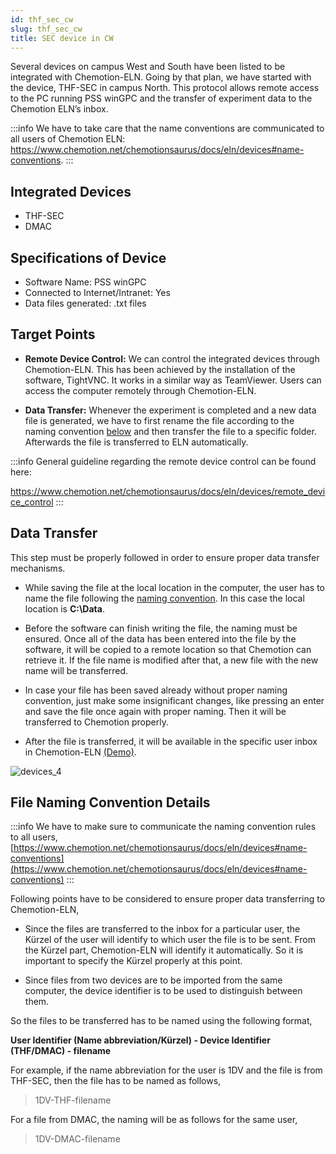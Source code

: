 ```yaml
---
id: thf_sec_cw
slug: thf_sec_cw
title: SEC device in CW
---
```


Several devices on campus West and South have been listed to be integrated with Chemotion-ELN. Going by that plan, we
have started with the device, THF-SEC in campus North. This protocol allows remote access to the PC running PSS winGPC
and the transfer of experiment data to the Chemotion ELN’s inbox. 

:::info
We have to take care that the name conventions are communicated to all users of Chemotion ELN:
https://www.chemotion.net/chemotionsaurus/docs/eln/devices#name-conventions.
:::

## Integrated Devices
- THF-SEC
- DMAC

## Specifications of Device
- Software Name: PSS winGPC
- Connected to Internet/Intranet: Yes
- Data files generated: .txt files

## Target Points

 - **Remote Device Control:** We can control the integrated devices through Chemotion-ELN. This has been achieved
 by the installation of the software, TightVNC. It works in a similar way as TeamViewer. Users can access the computer remotely through Chemotion-ELN.

  - **Data Transfer:** Whenever the experiment is completed and a new data file is generated, we have to first rename the file according to the naming convention [below](/docs/devices/thf_sec_cw#file-naming-convention-details) and then transfer the file to a specific folder. Afterwards the file is transferred to ELN automatically.

:::info
General guideline regarding the remote device control can be found here:

https://www.chemotion.net/chemotionsaurus/docs/eln/devices/remote_device_control
:::

## Data Transfer

This step must be properly followed in order to ensure proper data transfer mechanisms.

- While saving the file at the local location in the computer, the user has to name the file following the [naming convention](/docs/devices/thf_sec_cw#file-naming-convention-details). In this case the local location is **C:\Data**.

- Before the software can finish writing the file, the naming must be ensured. Once all of the data has been entered into the file by the software, it will be copied to a remote location so that Chemotion can retrieve it. If the file name is modified after that, a new file with the new name will be transferred.

- In case your file has been saved already without proper naming convention, just make some insignificant changes, like pressing an enter and save the file once again with proper naming. Then it will be transferred to Chemotion properly.

- After the file is transferred, it will be available in the specific user inbox in Chemotion-ELN [(Demo)](https://www.awesomescreenshot.com/video/8282250?key=33d387cb0a14e86e65dff8a9cb393b92).

![devices_4](/img/devices_4.png)

## File Naming Convention Details

:::info
We have to make sure to communicate the naming convention rules to all users, [https://www.chemotion.net/chemotionsaurus/docs/eln/devices#name-conventions](https://www.chemotion.net/chemotionsaurus/docs/eln/devices#name-conventions)
:::

Following points have to be considered to ensure proper data transferring to Chemotion-ELN,

- Since the files are transferred to the inbox for a particular user, the Kürzel of the user will identify to which user the file is to be sent. From the Kürzel part, Chemotion-ELN will identify it automatically. So it is important to specify the Kürzel properly at this point.

- Since files from two devices are to be imported from the same computer, the device identifier is to be used to distinguish between them.

So the files to be transferred has to be named using the following format,

**User Identifier (Name abbreviation/Kürzel) - Device Identifier (THF/DMAC) - filename**

For example, if the name abbreviation for the user is 1DV and the file is from THF-SEC, then the file has to be named as follows,

> 1DV-THF-filename

For a file from DMAC, the naming will be as follows for the same user,

>  1DV-DMAC-filename
